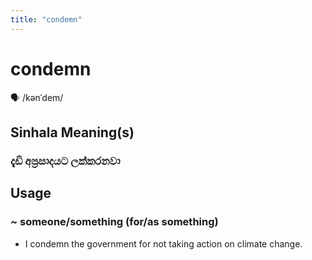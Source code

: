 ```yaml
---
title: "condemn"
---
```


# condemn

🗣️ /kənˈdem/

## Sinhala Meaning(s)

### දැඩි අප්‍රසාදයට ලක්කරනවා

## Usage

### ~ someone/something (for/as something)

- I condemn the government for not taking action on climate change.

